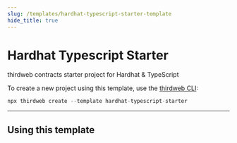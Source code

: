 ```yaml
---
slug: /templates/hardhat-typescript-starter-template
hide_title: true
---
```



# Hardhat Typescript Starter

thirdweb contracts starter project for Hardhat & TypeScript

To create a new project using this template, use the [thirdweb CLI](/cli):

```jsx
npx thirdweb create --template hardhat-typescript-starter
```

<div
  style={{
    display: "flex",
    flexDirection: "row",
    gap: "2%",
    marginBottom: 32,
    width: "100%",
    alignItems: "center",
    justifyContent: "center",
    marginTop: 16,
  }}
>
  <ViewCodeButton
    link="https://github.com/thirdweb-example/hardhat-typescript-starter"
    name="hardhat-typescript-starter"
  />
</div>

---

## Using this template
